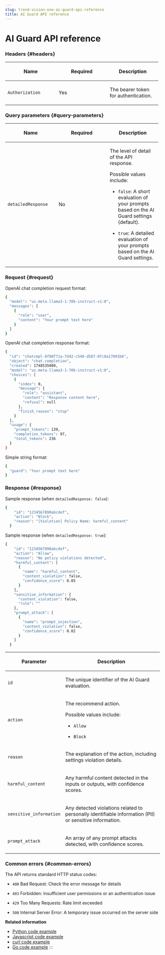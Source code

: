 ```yaml
---
slug: trend-vision-one-ai-guard-api-reference
title: AI Guard API reference
---
```

# AI Guard API reference

### Headers {#headers}

<table style="width:99%;">
<colgroup>
<col style="width: 33%" />
<col style="width: 33%" />
<col style="width: 33%" />
</colgroup>
<thead>
<tr>
<th><p>Name</p></th>
<th><p>Required</p></th>
<th><p>Description</p></th>
</tr>
</thead>
<tbody>
<tr>
<td><p><code>Authorization</code></p></td>
<td><p>Yes</p></td>
<td><p>The bearer token for authentication.</p></td>
</tr>
</tbody>
</table>

### Query parameters {#query-parameters}

<table style="width:99%;">
<colgroup>
<col style="width: 33%" />
<col style="width: 33%" />
<col style="width: 33%" />
</colgroup>
<thead>
<tr>
<th><p>Name</p></th>
<th><p>Required</p></th>
<th><p>Description</p></th>
</tr>
</thead>
<tbody>
<tr>
<td><p><code>detailedResponse</code></p></td>
<td><p>No</p></td>
<td><p>The level of detail of the API response.</p>
<p>Possible values include:</p>
<ul>
<li><p><code>false</code>: A short evaluation of your prompts based on the AI Guard settings (default).</p></li>
<li><p><code>true</code>: A detailed evaluation of your prompts based on the AI Guard settings.</p></li>
</ul></td>
</tr>
</tbody>
</table>

### Request {#request}

OpenAI chat completion request format:

```bash
{
  "model": "us.meta.llama3-1-70b-instruct-v1:0",
  "messages": [
    {
      "role": "user",
      "content": "Your prompt text here"
    }
  ]
}
```

OpenAI chat completion response format:

```bash
{
  "id": "chatcmpl-8f88f71a-7d42-c548-d587-8fc8a17091b6",
  "object": "chat.completion",
  "created": 1748535080,
  "model": "us.meta.llama3-1-70b-instruct-v1:0",
  "choices": [
    {
      "index": 0,
      "message": {
        "role": "assistant",
        "content": "Response content here",
        "refusal": null
      },
      "finish_reason": "stop"
    }
  ],
  "usage": {
    "prompt_tokens": 139,
    "completion_tokens": 97,
    "total_tokens": 236
  }
}
```

Simple string format:

```bash
{
  "guard": "Your prompt text here"
}
```

### Response {#response}

Sample response (when `detailedResponse: false`):

```bash
{
    "id": "1234567890abcdef",
    "action": "Block",
    "reason": "[Violation] Policy Name: harmful_content"
  }
```

Sample response (when `detailedResponse: true`):

```bash
{
    "id": "1234567890abcdef",
    "action": "Allow",
    "reason": "No policy violations detected",
    "harmful_content": [
      {
        "name": "harmful_content",
        "content_violation": false,
        "confidence_score": 0.05
      }
    ],
    "sensitive_information": {
      "content_violation": false,
      "rule": ""
    },
    "prompt_attack": [
      {
        "name": "prompt_injection",
        "content_violation": false,
        "confidence_score": 0.02
      }
    ]
  }
```

<table>
<colgroup>
<col style="width: 33%" />
<col style="width: 67%" />
</colgroup>
<thead>
<tr>
<th><p>Parameter</p></th>
<th><p>Description</p></th>
</tr>
</thead>
<tbody>
<tr>
<td><p><code>id</code></p></td>
<td><p>The unique identifier of the AI Guard evaluation.</p></td>
</tr>
<tr>
<td><p><code>action</code></p></td>
<td><p>The recommend action.</p>
<p>Possible values include:</p>
<ul>
<li><p><code>Allow</code></p></li>
<li><p><code>Block</code></p></li>
</ul></td>
</tr>
<tr>
<td><p><code>reason</code></p></td>
<td><p>The explanation of the action, including settings violation details.</p></td>
</tr>
<tr>
<td><p><code>harmful_content</code></p></td>
<td><p>Any harmful content detected in the inputs or outputs, with confidence scores.</p></td>
</tr>
<tr>
<td><p><code>sensitive_information</code></p></td>
<td><p>Any detected violations related to personally identifiable information (PII) or sensitive information.</p></td>
</tr>
<tr>
<td><p><code>prompt_attack</code></p></td>
<td><p>An array of any prompt attacks detected, with confidence scores.</p></td>
</tr>
</tbody>
</table>

### Common errors {#common-errors}

The API returns standard HTTP status codes:

- `400` Bad Request: Check the error message for details

- `403` Forbidden: Insufficient user permissions or an authentication issue

- `429` Too Many Requests: Rate limit exceeded

- `500` Internal Server Error: A temporary issue occurred on the server side

**Related information**

- [Python code example](ai-guard-python-code-example.md "An example of Python code for the Trend Vision One AI Guard integration.")
- [Javascript code example](ai-guard-javascript-code-example.md "An example of Javascript code for the Trend Vision One AI Guard integration.")
- [curl code example](ai-guard-curl-code-example.md "An example of curl code for the Trend Vision One AI Guard integration.")
- [Go code example](ai-guard-go-code-example.md "An example of Go code for the Trend Vision One AI Guard integration.")
:::
